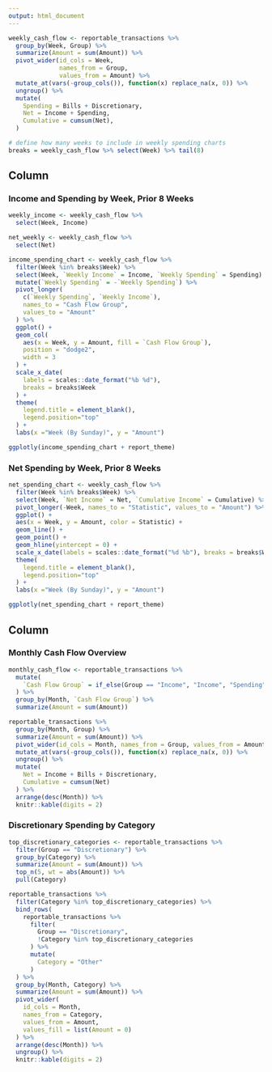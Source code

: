 ```yaml
---
output: html_document
---
```


```r
weekly_cash_flow <- reportable_transactions %>%
  group_by(Week, Group) %>%
  summarize(Amount = sum(Amount)) %>%
  pivot_wider(id_cols = Week,
              names_from = Group,
              values_from = Amount) %>%
  mutate_at(vars(-group_cols()), function(x) replace_na(x, 0)) %>%
  ungroup() %>%
  mutate(
    Spending = Bills + Discretionary,
    Net = Income + Spending,
    Cumulative = cumsum(Net),
  )

# define how many weeks to include in weekly spending charts
breaks = weekly_cash_flow %>% select(Week) %>% tail(8)
```


## Column

### Income and Spending by Week, Prior 8 Weeks
```r
weekly_income <- weekly_cash_flow %>%
  select(Week, Income)

net_weekly <- weekly_cash_flow %>%
  select(Net)

income_spending_chart <- weekly_cash_flow %>%
  filter(Week %in% breaks$Week) %>%
  select(Week, `Weekly Income` = Income, `Weekly Spending` = Spending) %>%
  mutate(`Weekly Spending` = -`Weekly Spending`) %>%
  pivot_longer(
    c(`Weekly Spending`, `Weekly Income`),
    names_to = "Cash Flow Group",
    values_to = "Amount"
  ) %>%
  ggplot() +
  geom_col( 
    aes(x = Week, y = Amount, fill = `Cash Flow Group`),
    position = "dodge2",
    width = 3
  ) +
  scale_x_date(
    labels = scales::date_format("%b %d"),
    breaks = breaks$Week
  ) +
  theme(
    legend.title = element_blank(), 
    legend.position="top"
  ) + 
  labs(x ="Week (By Sunday)", y = "Amount")

ggplotly(income_spending_chart + report_theme)
```

### Net Spending by Week, Prior 8 Weeks
```r
net_spending_chart <- weekly_cash_flow %>%
  filter(Week %in% breaks$Week) %>%
  select(Week, `Net Income` = Net, `Cumulative Income` = Cumulative) %>% 
  pivot_longer(-Week, names_to = "Statistic", values_to = "Amount") %>%
  ggplot() + 
  aes(x = Week, y = Amount, color = Statistic) +
  geom_line() +
  geom_point() +
  geom_hline(yintercept = 0) + 
  scale_x_date(labels = scales::date_format("%d %b"), breaks = breaks$Week) +
  theme(
    legend.title = element_blank(), 
    legend.position="top"
  ) + 
  labs(x ="Week (By Sunday)", y = "Amount")

ggplotly(net_spending_chart + report_theme)
```
   
## Column

### Monthly Cash Flow Overview

```r
monthly_cash_flow <- reportable_transactions %>%
  mutate(
    `Cash Flow Group` = if_else(Group == "Income", "Income", "Spending")
  ) %>%
  group_by(Month, `Cash Flow Group`) %>%
  summarize(Amount = sum(Amount))

reportable_transactions %>%
  group_by(Month, Group) %>%
  summarize(Amount = sum(Amount)) %>%
  pivot_wider(id_cols = Month, names_from = Group, values_from = Amount) %>%
  mutate_at(vars(-group_cols()), function(x) replace_na(x, 0)) %>%
  ungroup() %>%
  mutate(
    Net = Income + Bills + Discretionary,
    Cumulative = cumsum(Net)
  ) %>%
  arrange(desc(Month)) %>%
  knitr::kable(digits = 2)
```

 
### Discretionary Spending by Category
    
```r
top_discretionary_categories <- reportable_transactions %>%
  filter(Group == "Discretionary") %>%
  group_by(Category) %>%
  summarize(Amount = sum(Amount)) %>%
  top_n(5, wt = abs(Amount)) %>%
  pull(Category)

reportable_transactions %>%
  filter(Category %in% top_discretionary_categories) %>%
  bind_rows(
    reportable_transactions %>% 
      filter(
        Group == "Discretionary", 
        !Category %in% top_discretionary_categories
      ) %>%
      mutate(
        Category = "Other"
      )
  ) %>%
  group_by(Month, Category) %>%
  summarize(Amount = sum(Amount)) %>%
  pivot_wider(
    id_cols = Month,
    names_from = Category,
    values_from = Amount,
    values_fill = list(Amount = 0)
  ) %>%
  arrange(desc(Month)) %>% 
  ungroup() %>% 
  knitr::kable(digits = 2)
```